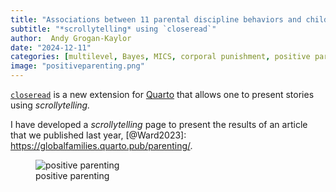 ```yaml
---
title: "Associations between 11 parental discipline behaviors and child outcomes across 60 countries"
subtitle: "*scrollytelling* using `closeread`"
author:  Andy Grogan-Kaylor 
date: "2024-12-11"
categories: [multilevel, Bayes, MICS, corporal punishment, positive parenting, scrollytelling, closeread]
image: "positiveparenting.png"
---
```


[`closeread`](https://closeread.dev/) is a new extension for [Quarto](https://quarto.org/) that allows one to present stories using *scrollytelling.*

I have developed a *scrollytelling* page to present the results of an article that we published last year, [@Ward2023]:  [https://globalfamilies.quarto.pub/parenting/](https://globalfamilies.quarto.pub/parenting/).

![positive parenting](positiveparenting.png)

